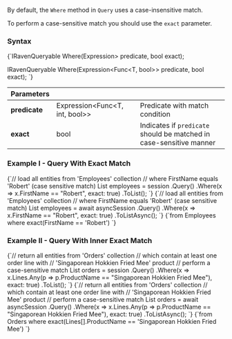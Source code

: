 
By default, the `Where` method in `Query` uses a case-insensitive match.

To perform a case-sensitive match you should use the `exact` parameter.

### Syntax

<TabItem value="query_1_0" label="query_1_0">
<CodeBlock language="csharp">
{`IRavenQueryable<T> Where<T>(Expression<Func<T, int, bool>> predicate, bool exact);

IRavenQueryable<T> Where<T>(Expression<Func<T, bool>> predicate, bool exact);
`}
</CodeBlock>
</TabItem>

| Parameters | | |
| ------------- | ------------- | ----- |
| **predicate** | Expression&lt;Func&lt;T, int, bool&gt;&gt; | Predicate with match condition |
| **exact** | bool | Indicates if `predicate` should be matched in case-sensitive manner |

### Example I - Query With Exact Match

<Tabs groupId='languageSyntax'>
<TabItem value="Sync" label="Sync">
<CodeBlock language="csharp">
{`// load all entities from 'Employees' collection
// where FirstName equals 'Robert' (case sensitive match)
List<Employee> employees = session
    .Query<Employee>()
    .Where(x => x.FirstName == "Robert", exact: true)
    .ToList();
`}
</CodeBlock>
</TabItem>
<TabItem value="Async" label="Async">
<CodeBlock language="csharp">
{`// load all entities from 'Employees' collection
// where FirstName equals 'Robert' (case sensitive match)
List<Employee> employees = await asyncSession
    .Query<Employee>()
    .Where(x => x.FirstName == "Robert", exact: true)
    .ToListAsync();
`}
</CodeBlock>
</TabItem>
<TabItem value="RQL" label="RQL">
<CodeBlock language="sql">
{`from Employees where exact(FirstName == 'Robert')
`}
</CodeBlock>
</TabItem>
</Tabs>

### Example II - Query With Inner Exact Match

<Tabs groupId='languageSyntax'>
<TabItem value="Sync" label="Sync">
<CodeBlock language="csharp">
{`// return all entities from 'Orders' collection
// which contain at least one order line with
// 'Singaporean Hokkien Fried Mee' product
// perform a case-sensitive match
List<Order> orders = session
    .Query<Order>()
    .Where(x => x.Lines.Any(p => p.ProductName == "Singaporean Hokkien Fried Mee"), exact: true)
    .ToList();
`}
</CodeBlock>
</TabItem>
<TabItem value="Async" label="Async">
<CodeBlock language="csharp">
{`// return all entities from 'Orders' collection
// which contain at least one order line with
// 'Singaporean Hokkien Fried Mee' product
// perform a case-sensitive match
List<Order> orders = await asyncSession
    .Query<Order>()
    .Where(x => x.Lines.Any(p => p.ProductName == "Singaporean Hokkien Fried Mee"), exact: true)
    .ToListAsync();
`}
</CodeBlock>
</TabItem>
<TabItem value="RQL" label="RQL">
<CodeBlock language="sql">
{`from Orders 
where exact(Lines[].ProductName == 'Singaporean Hokkien Fried Mee')
`}
</CodeBlock>
</TabItem>
</Tabs>


